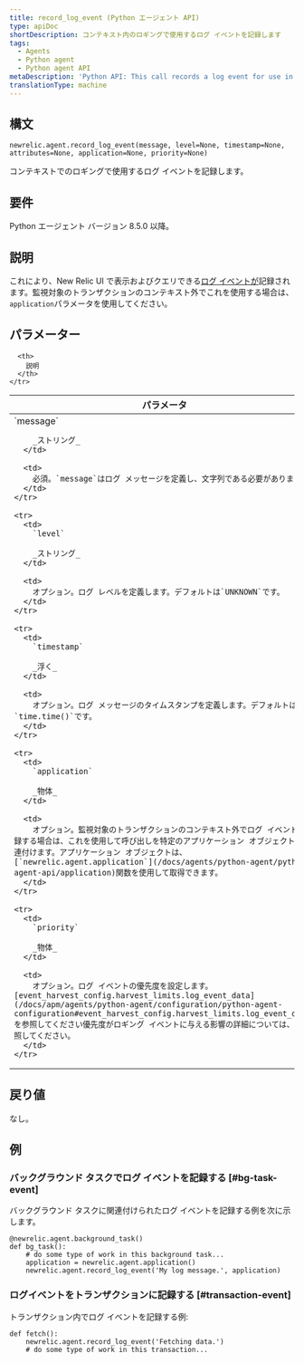 ```yaml
---
title: record_log_event (Python エージェント API)
type: apiDoc
shortDescription: コンテキスト内のロギングで使用するログ イベントを記録します
tags:
  - Agents
  - Python agent
  - Python agent API
metaDescription: 'Python API: This call records a log event for use in logging in context.'
translationType: machine
---
```


## 構文

```
newrelic.agent.record_log_event(message, level=None, timestamp=None, attributes=None, application=None, priority=None)
```

コンテキストでのロギングで使用するログ イベントを記録します。

## 要件

Python エージェント バージョン 8.5.0 以降。

## 説明

これにより、New Relic UI で表示およびクエリできる[ログ イベントが](/docs/logs/logs-context/configure-logs-context-python)記録されます。監視対象のトランザクションのコンテキスト外でこれを使用する場合は、 `application`パラメータを使用してください。

## パラメーター

<table>
  <thead>
    <tr>
      <th width="25%">
        パラメータ
      </th>

      <th>
        説明
      </th>
    </tr>
  </thead>

  <tbody>
    <tr>
      <td>
        `message`

        _ストリング_
      </td>

      <td>
        必須。`message`はログ メッセージを定義し、文字列である必要があります。
      </td>
    </tr>

    <tr>
      <td>
        `level`

        _ストリング_
      </td>

      <td>
        オプション。ログ レベルを定義します。デフォルトは`UNKNOWN`です。
      </td>
    </tr>

    <tr>
      <td>
        `timestamp`

        _浮く_
      </td>

      <td>
        オプション。ログ メッセージのタイムスタンプを定義します。デフォルトは`time.time()`です。
      </td>
    </tr>

    <tr>
      <td>
        `application`

        _物体_
      </td>

      <td>
        オプション。監視対象のトランザクションのコンテキスト外でログ イベントを記録する場合は、これを使用して呼び出しを特定のアプリケーション オブジェクトに関連付けます。アプリケーション オブジェクトは、 [`newrelic.agent.application`](/docs/agents/python-agent/python-agent-api/application)関数を使用して取得できます。
      </td>
    </tr>

    <tr>
      <td>
        `priority`

        _物体_
      </td>

      <td>
        オプション。ログ イベントの優先度を設定します。[event_harvest_config.harvest_limits.log_event_data](/docs/apm/agents/python-agent/configuration/python-agent-configuration#event_harvest_config.harvest_limits.log_event_data)を参照してください優先度がロギング イベントに与える影響の詳細については、 を参照してください。
      </td>
    </tr>
  </tbody>
</table>

## 戻り値

なし。

## 例

### バックグラウンド タスクでログ イベントを記録する [#bg-task-event]

バックグラウンド タスクに関連付けられたログ イベントを記録する例を次に示します。

```
@newrelic.agent.background_task()
def bg_task():
	# do some type of work in this background task...
	application = newrelic.agent.application()
	newrelic.agent.record_log_event('My log message.', application)
```

### ログイベントをトランザクションに記録する [#transaction-event]

トランザクション内でログ イベントを記録する例:

```
def fetch():
	newrelic.agent.record_log_event('Fetching data.')
	# do some type of work in this transaction...
```